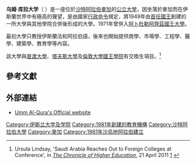 {{coord|21.3254|N|39.9451|E|display=title}}
{{Infobox University 
|name = 乌姆·库拉大学<br>جامعة ام القرى <br> ''Jāmiʿat ʾUmmi l-Qurā''
|image =
|檔案不存在 established = 1981
|type = [[公立大學|公立大學]] 
|Endowments =
|rector = [[Dr._Bakri_Al-Assass|Dr. Bakri Al-Assass]] 
|city = [[麥加|麥加]] 
|state = [[麥加省|麥加省]] 
|country = [[沙特阿拉伯|沙特阿拉伯]] 
|undergrad = 60,000+ 
|postgrad = 1,000+ 
|faculty = 
|campus = 
|budget = 
|affiliations = [[薩拉菲|薩拉菲]] 
|website = [http://www.uqu.edu.sa Website]
[http://www.uquni.com Forum]
}}

'''乌姆·库拉大学'''（{{lang-ar| جامعة أم القرى}} {{transl|ar|DIN|''Jāmiʿat ʾUmmi l-Qurā''}}）是一座位於[[沙特阿拉伯|沙特阿拉伯]][[麥加|麥加]]的[[公立大學|公立大學]]，因坐落於麥加而在伊斯蘭世界中有極高的聲望，是由國家[[行政命令|行政命令]]規定，將1949年由[[阿卜杜勒-阿齊茲·本·阿卜杜拉赫曼·本·費薩爾·阿勒沙特|首任國王]]創建的一所大學與其他學院合併後形成的大學。1971年曾併入[[阿卜杜勒阿齊茲國王大學|阿卜杜勒阿齊茲國王大學]]。

最初大學只教授伊斯蘭法和阿拉伯語，後來也開始提供商學、市場學、工程學、醫學、建築學、教育學等內容。

該大學與[[普渡大學|普渡大學]]、[[塔夫斯大學|塔夫斯大學]]及[[倫敦大學國王學院|倫敦大學國王學院]]有交換生項目。<ref>Ursula Lindsay, 'Saudi Arabia Reaches Out to Foreign Colleges at Conference', in ''[[The_Chronicle_of_Higher_Education|The Chronicle of Higher Education]]'', 21 April 2011 [http://chronicle.com/article/Saudi-Arabia-Reaches-Out-to/127225/] {{Wayback|url=http://chronicle.com/article/Saudi-Arabia-Reaches-Out-to/127225/ |date=20201126064013 }}</ref>

== 參考文獻 ==
{{Reflist}}

== 外部連結 ==
* [https://web.archive.org/web/20190525143546/https://uqu.edu.sa/ Umm Al-Qura's Official website]

{{Authority control}}
{{DEFAULTSORT:Umm al-Qura University}}
[[Category:伊斯兰大学及学院|Category:伊斯兰大学及学院]]
[[Category:1981年創建的教育機構|Category:1981年創建的教育機構]]
[[Category:沙特阿拉伯大學|Category:沙特阿拉伯大學]]
[[Category:麥加|Category:麥加]]
[[Category:1981年沙烏地阿拉伯建立|Category:1981年沙烏地阿拉伯建立]]